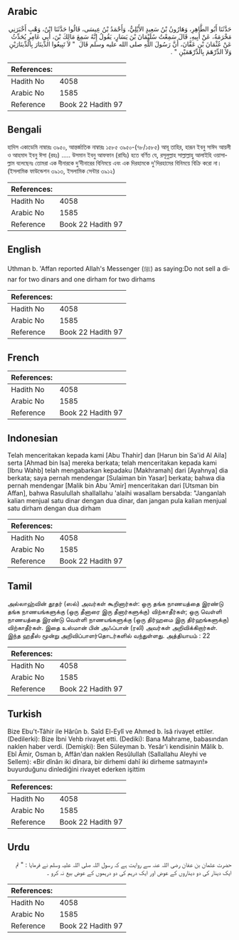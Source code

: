 ## Arabic


<div dir="rtl" lang="ar" style={{fontSize:'larger',backgroundColor:'#f8f9fa',padding:20}}>
حَدَّثَنَا أَبُو الطَّاهِرِ، وَهَارُونُ بْنُ سَعِيدٍ الأَيْلِيُّ، وَأَحْمَدُ بْنُ عِيسَى، قَالُوا حَدَّثَنَا ابْنُ، وَهْبٍ أَخْبَرَنِي مَخْرَمَةُ، عَنْ أَبِيهِ، قَالَ سَمِعْتُ سُلَيْمَانَ بْنَ يَسَارٍ، يَقُولُ إِنَّهُ سَمِعَ مَالِكَ بْنَ، أَبِي عَامِرٍ يُحَدِّثُ عَنْ عُثْمَانَ بْنِ عَفَّانَ، أَنَّ رَسُولَ اللَّهِ صلى الله عليه وسلم قَالَ ‏ "‏ لاَ تَبِيعُوا الدِّينَارَ بِالدِّينَارَيْنِ وَلاَ الدِّرْهَمَ بِالدِّرْهَمَيْنِ ‏"‏ ‏.‏
</div>
<div style={{backgroundColor:'#f8f9fa',padding:20, marginBottom: 10}}><table> <thead> <tr> <th>References:</th> <th></th> </tr> </thead> <tbody><tr><td>Hadith No</td><td>4058</td></tr><tr><td>Arabic No</td><td>1585</td></tr><tr><td>Reference</td><td>Book 22 Hadith 97</td></tr></tbody></table></div>

## Bengali


<div dir="ltr" lang="bn" style={{fontSize:'larger',backgroundColor:'#f8f9fa',padding:20}}>
হাদিস একাডেমি নাম্বারঃ ৩৯৫০, আন্তর্জাতিক নাম্বারঃ ১৫৮৫ ৩৯৫০-(৭৮/১৫৮৫) আবূ তাহির, হারূন ইবনু সাঈদ আয়লী ও আহমাদ ইবনু ঈসা (রহঃ) ..... উসমান ইবনু আফফান (রাযিঃ) হতে বর্ণিত যে, রসূলুল্লাহ সাল্লাল্লাহু আলাইহি ওয়াসাল্লাম বলেছেনঃ তোমরা এক দীনারকে দু’দীনারের বিনিময়ে এবং এক দিরহামকে দু'দিরহামের বিনিময়ে বিক্রি করো না। (ইসলামিক ফাউন্ডেশন ৩৯১৩, ইসলামিক সেন্টার ৩৯১২)
</div>
<div style={{backgroundColor:'#f8f9fa',padding:20, marginBottom: 10}}><table> <thead> <tr> <th>References:</th> <th></th> </tr> </thead> <tbody><tr><td>Hadith No</td><td>4058</td></tr><tr><td>Arabic No</td><td>1585</td></tr><tr><td>Reference</td><td>Book 22 Hadith 97</td></tr></tbody></table></div>

## English


<div dir="ltr" lang="en" style={{fontSize:'larger',backgroundColor:'#f8f9fa',padding:20}}>
Uthman b. 'Affan reported Allah's Messenger (ﷺ) as saying:Do not sell a dinar for two dinars and one dirham for two dirhams
</div>
<div style={{backgroundColor:'#f8f9fa',padding:20, marginBottom: 10}}><table> <thead> <tr> <th>References:</th> <th></th> </tr> </thead> <tbody><tr><td>Hadith No</td><td>4058</td></tr><tr><td>Arabic No</td><td>1585</td></tr><tr><td>Reference</td><td>Book 22 Hadith 97</td></tr></tbody></table></div>

## French


<div dir="ltr" lang="fr" style={{fontSize:'larger',backgroundColor:'#f8f9fa',padding:20}}>

</div>
<div style={{backgroundColor:'#f8f9fa',padding:20, marginBottom: 10}}><table> <thead> <tr> <th>References:</th> <th></th> </tr> </thead> <tbody><tr><td>Hadith No</td><td>4058</td></tr><tr><td>Arabic No</td><td>1585</td></tr><tr><td>Reference</td><td>Book 22 Hadith 97</td></tr></tbody></table></div>

## Indonesian


<div dir="ltr" lang="id" style={{fontSize:'larger',backgroundColor:'#f8f9fa',padding:20}}>
Telah menceritakan kepada kami [Abu Thahir] dan [Harun bin Sa'id Al Aila] serta [Ahmad bin Isa] mereka berkata; telah menceritakan kepada kami [Ibnu Wahb] telah mengabarkan kepadaku [Makhramah] dari [Ayahnya] dia berkata; saya pernah mendengar [Sulaiman bin Yasar] berkata; bahwa dia pernah mendengar [Malik bin Abu 'Amir] menceritakan dari [Utsman bin Affan], bahwa Rasulullah shallallahu 'alaihi wasallam bersabda: "Janganlah kalian menjual satu dinar dengan dua dinar, dan jangan pula kalian menjual satu dirham dengan dua dirham
</div>
<div style={{backgroundColor:'#f8f9fa',padding:20, marginBottom: 10}}><table> <thead> <tr> <th>References:</th> <th></th> </tr> </thead> <tbody><tr><td>Hadith No</td><td>4058</td></tr><tr><td>Arabic No</td><td>1585</td></tr><tr><td>Reference</td><td>Book 22 Hadith 97</td></tr></tbody></table></div>

## Tamil


<div dir="ltr" lang="ta" style={{fontSize:'larger',backgroundColor:'#f8f9fa',padding:20}}>
அல்லாஹ்வின் தூதர் (ஸல்) அவர்கள் கூறினார்கள்: ஒரு தங்க நாணயத்தை இரண்டு தங்க நாணயங்களுக்கு (ஒரு தீனாரை இரு தீனார்களுக்கு) விற்காதீர்கள்; ஒரு வெள்ளி நாணயத்தை இரண்டு வெள்ளி நாணயங்களுக்கு (ஒரு திர்ஹமை இரு திர்ஹங்களுக்கு) விற்காதீர்கள். இதை உஸ்மான் பின் அஃப்பான் (ரலி) அவர்கள் அறிவிக்கிறார்கள். இந்த ஹதீஸ் மூன்று அறிவிப்பாளர்தொடர்களில் வந்துள்ளது. அத்தியாயம் : 22
</div>
<div style={{backgroundColor:'#f8f9fa',padding:20, marginBottom: 10}}><table> <thead> <tr> <th>References:</th> <th></th> </tr> </thead> <tbody><tr><td>Hadith No</td><td>4058</td></tr><tr><td>Arabic No</td><td>1585</td></tr><tr><td>Reference</td><td>Book 22 Hadith 97</td></tr></tbody></table></div>

## Turkish


<div dir="ltr" lang="tr" style={{fontSize:'larger',backgroundColor:'#f8f9fa',padding:20}}>
Bize Ebu't-Tâhir ile Hârûn b. Saîd El-Eylî ve Ahmed b. îsâ rivayet ettiler. (Dedilerki): Bize İbni Vehb rivayet etti. (Dediki): Bana Mahrame, babasından naklen haber verdi. (Demişki): Ben Süleyman b. Yesâr'i kendisinin Mâlik b. Ebî Âmir, Osman b, Affân'dan naklen Resûlullah (Sallallahu Aleyhi ve Sellem): «Bir dînârı iki dînara, bir dirhemi dahî iki dirheme satmayın!» buyurduğunu dinlediğini rivayet ederken işittim
</div>
<div style={{backgroundColor:'#f8f9fa',padding:20, marginBottom: 10}}><table> <thead> <tr> <th>References:</th> <th></th> </tr> </thead> <tbody><tr><td>Hadith No</td><td>4058</td></tr><tr><td>Arabic No</td><td>1585</td></tr><tr><td>Reference</td><td>Book 22 Hadith 97</td></tr></tbody></table></div>

## Urdu


<div dir="rtl" lang="ur" style={{fontSize:'larger',backgroundColor:'#f8f9fa',padding:20}}>
حضرت عثمان بن عفان رضی اللہ عنہ سے روایت ہے کہ رسول اللہ صلی اللہ علیہ وسلم نے فرمایا : " تم ایک دینار کی دو دیناروں کے عوض اور ایک درہم کی دو درہموں کے عوض بیع نہ کرو ۔
</div>
<div style={{backgroundColor:'#f8f9fa',padding:20, marginBottom: 10}}><table> <thead> <tr> <th>References:</th> <th></th> </tr> </thead> <tbody><tr><td>Hadith No</td><td>4058</td></tr><tr><td>Arabic No</td><td>1585</td></tr><tr><td>Reference</td><td>Book 22 Hadith 97</td></tr></tbody></table></div>